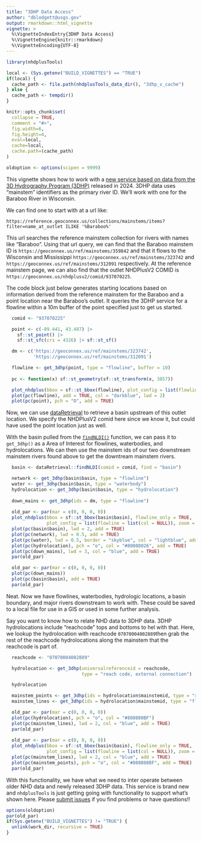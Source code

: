 ```yaml
---
title: "3DHP Data Access"
author: "dblodgett@usgs.gov"
output: rmarkdown::html_vignette
vignette: >
  %\VignetteIndexEntry{3DHP Data Access}
  %\VignetteEngine{knitr::rmarkdown}
  %\VignetteEncoding{UTF-8}
---
```



```r
library(nhdplusTools)

local <- (Sys.getenv("BUILD_VIGNETTES") == "TRUE")
if(local) {
  cache_path <- file.path(nhdplusTools_data_dir(), "3dhp_v_cache")
} else {
  cache_path <- tempdir()
}

knitr::opts_chunk$set(
  collapse = TRUE,
  comment = "#>",
  fig.width=6, 
  fig.height=4,
  eval=local,
  cache=local,
  cache.path=(cache_path)
)

oldoption <- options(scipen = 9999)

```

This vignette shows how to work with a [new service based on data from the 3D Hydrography Program (3DHP)](https://hydro.nationalmap.gov/arcgis/rest/services/3DHP_all/MapServer) released in 2024. 3DHP data uses "mainstem" identifiers as the primary river ID. We'll work with one for the Baraboo River in Wisconsin.

We can find one to start with at a url like:

`https://reference.geoconnex.us/collections/mainstems/items?filter=name_at_outlet ILIKE '%Baraboo%'`

This url searches the reference mainstem collection for rivers with names like "Baraboo". Using that url query, we can find that the Baraboo mainstem ID is `https://geoconnex.us/ref/mainstems/359842` and that it flows to the Wisconsin and Mississippi `https://geoconnex.us/ref/mainstems/323742` and `https://geoconnex.us/ref/mainstems/312091` respectively. At the reference mainstem page, we can also find that the outlet NHDPlusV2 COMID is `https://geoconnex.us/nhdplusv2/comid/937070225`. 

The code block just below generates starting locations based on information derived from the reference mainstem for the Baraboo and a point location near the Baraboo's outlet. It queries the 3DHP service for a flowline within a 10m buffer of the point specified just to get us started.

```r

  comid <- "937070225"

  point <- c(-89.441, 43.487) |>
    sf::st_point() |>
    sf::st_sfc(crs = 4326) |> sf::st_sf()

  dm <- c('https://geoconnex.us/ref/mainstems/323742',
          'https://geoconnex.us/ref/mainstems/312091')

  flowline <- get_3dhp(point, type = "flowline", buffer = 10)
  
  pc <- function(x) sf::st_geometry(sf::st_transform(x, 3857))

  plot_nhdplus(bbox = sf::st_bbox(flowline), plot_config = list(flowline = list(col = NULL)), zoom = 14)
  plot(pc(flowline), add = TRUE, col = "darkblue", lwd = 2)
  plot(pc(point), pch = "O", add = TRUE)
```

Now, we can use [dataRetrieval](https://cran.r-project.org/package=dataRetrieval) to retrieve a basin upstream of this outlet location. We specify the NHDPlusV2 comid here since we know it, but could have used the point location just as well.

With the basin pulled from the [`findNLDI()`](https://doi-usgs.github.io/dataRetrieval/reference/findNLDI.html) function, we can pass it to `get_3dhp()` as a Area of Interest for flowlines, waterbodies, and hydrolocations. We can then use the mainstem ids of our two downstream mainstem rivers found above to get the downtream mainstem rivers.

```r
  basin <- dataRetrieval::findNLDI(comid = comid, find = "basin")

  network <- get_3dhp(basin$basin, type = "flowline")
  water <- get_3dhp(basin$basin, type = "waterbody")
  hydrolocation <- get_3dhp(basin$basin, type = "hydrolocation")
  
  down_mains <- get_3dhp(ids = dm, type = "flowline")
  
  old_par <- par(mar = c(0, 0, 0, 0))
  plot_nhdplus(bbox = sf::st_bbox(basin$basin), flowline_only = TRUE,
               plot_config = list(flowline = list(col = NULL)), zoom = 10)
  plot(pc(basin$basin), lwd = 2, add = TRUE)
  plot(pc(network), lwd = 0.5, add = TRUE)
  plot(pc(water), lwd = 0.5, border = "skyblue", col = "lightblue", add = TRUE)
  plot(pc(hydrolocation), pch = "o", col = "#80808026", add = TRUE)
  plot(pc(down_mains), lwd = 3, col = "blue", add = TRUE)
  par(old_par)

  old_par <- par(mar = c(0, 0, 0, 0))
  plot(pc(down_mains))
  plot(pc(basin$basin), add = TRUE)
  par(old_par)
```

Neat. Now we have flowlines, waterbodies, hydrologic locations, a basin boundary, and major rivers downstream to work with. These could be saved to a local file for use in a GIS or used in some further analysis.

Say you want to know how to relate NHD data to 3DHP data. 3DHP hydrolocations include "reachcode" tops and bottoms to hel with that. Here, we lookup the hydrolocation with reachcode `07070004002889`then grab the rest of the reachcode hydrolocations along the mainstem that the reachcode is part of.

```r

  reachcode <- "07070004002889"

  hydrolocation <- get_3dhp(universalreferenceid = reachcode,
                            type = "reach code, external connection")

  hydrolocation

  mainstem_points <- get_3dhp(ids = hydrolocation$mainstemid, type = "reach code, external connection")
  mainstem_lines <- get_3dhp(ids = hydrolocation$mainstemid, type = "flowline")

  old_par <- par(mar = c(0, 0, 0, 0))
  plot(pc(hydrolocation), pch = "o", col = "#808080BF")
  plot(pc(mainstem_lines), lwd = 2, col = "blue", add = TRUE)
  par(old_par)
  
  old_par <- par(mar = c(0, 0, 0, 0))
  plot_nhdplus(bbox = sf::st_bbox(basin$basin), flowline_only = TRUE,
               plot_config = list(flowline = list(col = NULL)), zoom = 10)
  plot(pc(mainstem_lines), lwd = 2, col = "blue", add = TRUE)
  plot(pc(mainstem_points), pch = "o", col = "#808080BF", add = TRUE)
  par(old_par)
```

With this functionality, we have what we need to inter operate between older NHD data and newly released 3DHP data. This service is brand new and `nhdplusTools` is just getting going with functionality to support what's shown here. Please [submit issues](https://github.com/DOI-USGS/nhdplusTools/issues) if you find problems or have questions!!

```r
options(oldoption)
par(old_par)
if(Sys.getenv("BUILD_VIGNETTES") != "TRUE") {
  unlink(work_dir, recursive = TRUE)
}
```
